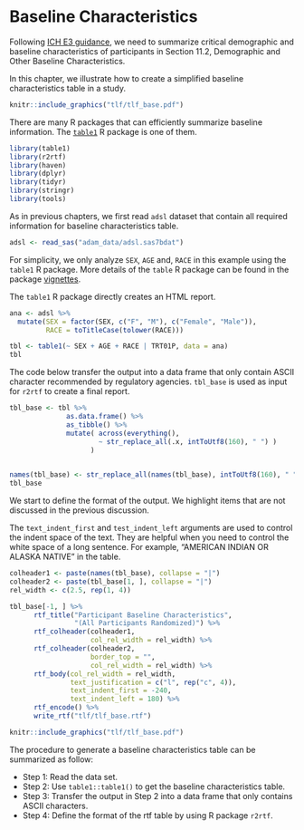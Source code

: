 # Baseline Characteristics

Following [ICH E3
guidance](https://database.ich.org/sites/default/files/E3_Guideline.pdf),
we need to summarize critical demographic and baseline characteristics
of participants in Section 11.2, Demographic and Other Baseline
Characteristics.

In this chapter, we illustrate how to create a simplified baseline
characteristics table in a study.

```r
knitr::include_graphics("tlf/tlf_base.pdf")
```

There are many R packages that can efficiently summarize baseline
information. The [`table1`](https://github.com/benjaminrich/table1) R
package is one of them.

```r
library(table1)
library(r2rtf)
library(haven)
library(dplyr)
library(tidyr)
library(stringr)
library(tools)
```

As in previous chapters, we first read `adsl` dataset that contain all
required information for baseline characteristics table.

```r
adsl <- read_sas("adam_data/adsl.sas7bdat")
```

For simplicity, we only analyze `SEX`, `AGE` and, `RACE` in this example
using the `table1` R package. More details of the `table` R package can
be found in the package
[vignettes](https://benjaminrich.github.io/table1/vignettes/table1-examples.html).

The `table1` R package directly creates an HTML report.

```r
ana <- adsl %>% 
  mutate(SEX = factor(SEX, c("F", "M"), c("Female", "Male")), 
         RACE = toTitleCase(tolower(RACE))) 

tbl <- table1(~ SEX + AGE + RACE | TRT01P, data = ana)
tbl
```

The code below transfer the output into a data frame that only contain
ASCII character recommended by regulatory agencies. `tbl_base` is used
as input for `r2rtf` to create a final report.

```r
tbl_base <- tbl %>% 
              as.data.frame() %>% 
              as_tibble() %>%
              mutate( across(everything(), 
                      ~ str_replace_all(.x, intToUtf8(160), " ") ) 
                    ) 
              

names(tbl_base) <- str_replace_all(names(tbl_base), intToUtf8(160), " ")
tbl_base
```

We start to define the format of the output. We highlight items that are
not discussed in the previous discussion.

The `text_indent_first` and `test_indent_left` arguments are used to
control the indent space of the text. They are helpful when you need to
control the white space of a long sentence. For example, "AMERICAN
INDIAN OR ALASKA NATIVE" in the table.

```r
colheader1 <- paste(names(tbl_base), collapse = "|")
colheader2 <- paste(tbl_base[1, ], collapse = "|")
rel_width <- c(2.5, rep(1, 4))

tbl_base[-1, ] %>% 
      rtf_title("Participant Baseline Characteristics", 
                "(All Participants Randomized)") %>%
      rtf_colheader(colheader1, 
                    col_rel_width = rel_width) %>% 
      rtf_colheader(colheader2, 
                    border_top = "",
                    col_rel_width = rel_width) %>%
      rtf_body(col_rel_width = rel_width,
               text_justification = c("l", rep("c", 4)), 
               text_indent_first = -240,
               text_indent_left = 180) %>% 
      rtf_encode() %>% 
      write_rtf("tlf/tlf_base.rtf")
```

```r
knitr::include_graphics("tlf/tlf_base.pdf")
```

The procedure to generate a baseline characteristics table can be
summarized as follow:

-   Step 1: Read the data set.
-   Step 2: Use `table1::table1()` to get the baseline characteristics
    table.
-   Step 3: Transfer the output in Step 2 into a data frame that only
    contains ASCII characters.
-   Step 4: Define the format of the rtf table by using R package
    `r2rtf`.
